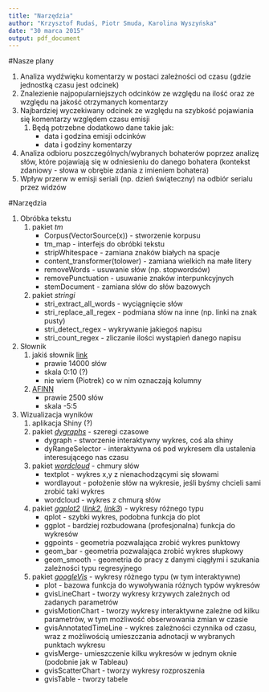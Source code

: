 ```yaml
---
title: "Narzędzia"
author: "Krzysztof Rudaś, Piotr Smuda, Karolina Wyszyńska"
date: "30 marca 2015"
output: pdf_document
---
```


#Nasze plany

1. Analiza wydźwięku komentarzy w postaci zależności od czasu (gdzie jednostką czasu jest odcinek)
2. Znalezienie najpopularniejszych odcinków ze względu na ilość oraz ze względu na jakość otrzymanych komentarzy
3. Najbardziej wyczekiwany odcinek ze względu na szybkość pojawiania się komentarzy względem czasu emisji
    1) Będą potrzebne dodatkowo dane takie jak:
        * data i godzina emisji odcinków
        * data i godziny komentarzy
4. Analiza odbioru poszczególnych/wybranych bohaterów poprzez analizę słów, które pojawiają się w odniesieniu do 
   danego bohatera (kontekst zdaniowy - słowa w obrębie zdania z imieniem bohatera)
5. Wpływ przerw w emisji seriali (np. dzień świąteczny) na odbiór serialu przez widzów
    

#Narzędzia

1. Obróbka tekstu
    1) pakiet *tm*
        * Corpus(VectorSource(x)) - stworzenie korpusu
        * tm_map - interfejs do obróbki tekstu
        * stripWhitespace - zamiana znaków białych na spacje
        * content_transformer(tolower) - zamiana wielkich na małe litery
        * removeWords - usuwanie słów (np. stopwordsów)
        * removePunctuation - usuwanie znaków interpunkcyjnych
        * stemDocument - zamiana słów do słów bazowych
    2) pakiet *stringi*
        * stri_extract_all_words - wyciągnięcie słów
        * stri_replace_all_regex - podmiana słów na inne (np. linki na znak pusty)
        * stri_detect_regex - wykrywanie jakiegoś napisu
        * stri_count_regex - zliczanie ilości wystąpień danego napisu
2. Słownik
    1) jakiś słownik [link](http://crr.ugent.be/archives/1003)
        * prawie 14000 słów
        * skala 0:10 (?)
        * nie wiem (Piotrek) co w nim oznaczają kolumny
    2) [AFINN](http://www2.imm.dtu.dk/pubdb/views/publication_details.php?id=6010)
        * prawie 2500 słów
        * skala -5:5
3. Wizualizacja wyników
    1) aplikacja Shiny (?)
    2) pakiet *[dygraphs](http://rstudio.github.io/dygraphs/)* - szeregi czasowe
        * dygraph - stworzenie interaktywny wykres, coś ala shiny
        * dyRangeSelector - interaktywna oś pod wykresem dla ustalenia interesującego nas czasu
    3) pakiet *[wordcloud](http://blog.fellstat.com/?cat=11)* - chmury słów
        * textplot - wykres x,y z nienachodzącymi się słowami
        * wordlayout - położenie słów na wykresie, jeśli byśmy chcieli sami zrobić taki wykres
        * wordcloud - wykres z chmurą słów
    4) pakiet *[ggplot2](http://www.ceb-institute.org/bbs/wp-content/uploads/2011/09/handout_ggplot2.pdf)* 
       (*[link2](http://biecek.pl/MIMUW/TWD2014/ggplot1.html)*, 
       *[link3](http://biecek.pl/MIMUW/TWD2014/ggplot2.html)*) - wykresy różnego typu
        * qplot - szybki wykres, podobna funkcja do plot
        * ggplot - bardziej rozbudowana (profesjonalna) funkcja do wykresów
        * ggpoints - geometria pozwalająca zrobić wykres punktowy
        * geom_bar - geometria pozwalająca zrobić wykres słupkowy
        * geom_smooth - geometria do pracy z danymi ciągłymi i szukania zależności typu regresyjnego
    5) pakiet *[googleVis](http://cran.r-project.org/web/packages/googleVis/vignettes/googleVis_examples.html)* - wykresy 
      różnego typu (w tym interaktywne)
        * plot - bazowa funkcja do wywoływania różnych typów wykresów
        * gvisLineChart - tworzy wykresy krzywych zależnych od zadanych parametrów
        * gvisMotionChart - tworzy wykresy interaktywne zależne od kilku parametrów, w tym możliwość obserwowania zmian w czasie
        * gvisAnnotatedTimeLine - wykres zależności czynnika od czasu, wraz z możliwością umieszczania 
        adnotacji w wybranych punktach wykresu
        * gvisMerge- umieszczenie kilku wykresów w jednym oknie (podobnie jak w Tableau)
        * gvisScatterChart - tworzy wykresy rozproszenia
        * gvisTable - tworzy tabele
